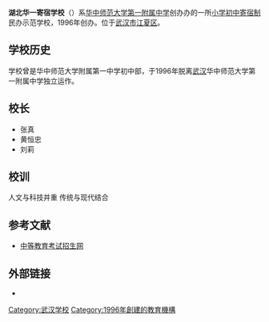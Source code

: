 {{unreferenced|time=2013-07-24T07:16:33+00:00}}
{{notability unreferenced|time=2013-07-24T07:16:33+00:00}}
'''湖北华一寄宿学校'''（{{lang|en|Hubei Huayi Boarding School}}）系[[华中师范大学第一附属中学|华中师范大学第一附属中学]]创办办的一所[[小学|小学]][[初中|初中]][[寄宿制|寄宿制]]民办示范学校，1996年创办。位于[[武汉市|武汉市]][[江夏区|江夏区]]。

== 学校历史 ==
学校曾是华中师范大学附属第一中学初中部，于1996年脱离[[武汉|武汉]]华中师范大学第一附属中学独立运作。

== 校长 ==
*张真
*黄恒忠
*刘莉

== 校训 ==
人文与科技并重 传统与现代结合

== 参考文献 ==
* [https://web.archive.org/web/20111025230617/http://zkzs.e21.edu.cn/sqlimg/school_html_jt/2005_07_04/article_646.htm 中等教育考试招生网]

== 外部链接 ==
* {{Official|http://www.hy96.com.cn}}

[[Category:武汉学校|Category:武汉学校]]
[[Category:1996年創建的教育機構|Category:1996年創建的教育機構]]
{{中国教育小作品}}